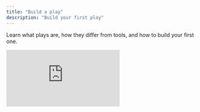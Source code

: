 ```yaml
---
title: "Build a play"
description: "Build your first play"
---
```


Learn what plays are, how they differ from tools, and how to build your first one.

<iframe className="w-full aspect-video rounded-xl" src="https://www.youtube.com/embed/Fcx3cdfAagA" title="Build a play in Cargo" frameBorder="0" allow="accelerometer; autoplay; clipboard-write; encrypted-media; gyroscope; picture-in-picture" allowFullScreen />

## What are Plays?

Plays are automated workflows in Cargo that let you build and execute repeatable go-to-market strategies. Cargo handles the logistics of coordinating and scaling every detail—so you can focus on outcomes, not operations.

Building scalable and effective sales, marketing, and GTM strategies with Cargo means successfully coordinating two key components:

- **Data:** Modern GTM teams rely on data from many sources—CRMs, enrichment tools, product usage, and more. Cargo brings all this data together, so you can trigger actions based on the most up-to-date information.
- **Actions:** Cargo Plays give you the ability to add custom logic—whether it's researching companies, identifying decision-makers, launching multi-channel outreach, or building entirely new workflows. You decide what happens, and when.

Cargo is a purpose-built system of action. Plays let you define a series of steps—powered by your tools—that run automatically on companies or people, triggered by your data models and business rules.

## Use cases

Plays are versatile: you can use them for everything from standard outbound to advanced, data-driven growth campaigns. Here are some of the most popular ways Cargo customers use Plays:

- **Warm Outbound:** Automatically reach out to prospects at companies showing intent signals, with personalized messaging at just the right moment.
- **Champion Tracking:** Monitor champions of your product and engage them when they move to new companies or roles.
- **List Building:** Turn a static list of companies into high-quality leads by enriching data and finding new contacts in relevant roles.
- **Automated Lead Routing:** Instantly assign leads to the right reps based on territory, fit, or engagement signals.
- **Multi-step Nurture:** Orchestrate complex, multi-channel nurture sequences that adapt to real-time data and engagement.